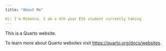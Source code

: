 ```yaml
---
title: "About Me"

Hi! I'm Mckenna. I am a 4th year ESS student currently taking 
---
```


This is a Quarto website.

To learn more about Quarto websites visit <https://quarto.org/docs/websites>.

```hi
```
